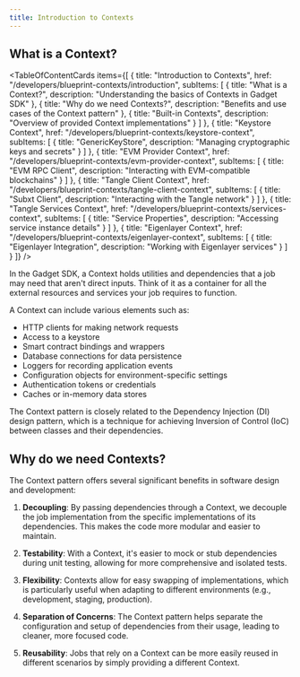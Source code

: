 ```yaml
---
title: Introduction to Contexts
---
```


## What is a Context?


<TableOfContentCards 
  items={[
    {
      title: "Introduction to Contexts",
      href: "/developers/blueprint-contexts/introduction",
      subItems: [
        {
          title: "What is a Context?",
          description: "Understanding the basics of Contexts in Gadget SDK"
        },
        {
          title: "Why do we need Contexts?", 
          description: "Benefits and use cases of the Context pattern"
        },
        {
          title: "Built-in Contexts",
          description: "Overview of provided Context implementations"
        }
      ]
    },
    {
      title: "Keystore Context",
      href: "/developers/blueprint-contexts/keystore-context",
      subItems: [
        {
          title: "GenericKeyStore",
          description: "Managing cryptographic keys and secrets"
        }
      ]
    },
    {
      title: "EVM Provider Context",
      href: "/developers/blueprint-contexts/evm-provider-context",
      subItems: [
        {
          title: "EVM RPC Client",
          description: "Interacting with EVM-compatible blockchains"
        }
      ]
    },
    {
      title: "Tangle Client Context", 
      href: "/developers/blueprint-contexts/tangle-client-context",
      subItems: [
        {
          title: "Subxt Client",
          description: "Interacting with the Tangle network"
        }
      ]
    },
    {
      title: "Tangle Services Context",
      href: "/developers/blueprint-contexts/services-context", 
      subItems: [
        {
          title: "Service Properties",
          description: "Accessing service instance details"
        }
      ]
    },
    {
      title: "Eigenlayer Context",
      href: "/developers/blueprint-contexts/eigenlayer-context",
      subItems: [
        {
          title: "Eigenlayer Integration",
          description: "Working with Eigenlayer services"
        }
      ]
    }
  ]}
/>

In the Gadget SDK, a Context holds utilities and dependencies that a job may need that aren't direct inputs. Think of it as a container for all the external resources and services your job requires to function.

A Context can include various elements such as:

- HTTP clients for making network requests
- Access to a keystore
- Smart contract bindings and wrappers
- Database connections for data persistence
- Loggers for recording application events
- Configuration objects for environment-specific settings
- Authentication tokens or credentials
- Caches or in-memory data stores

The Context pattern is closely related to the Dependency Injection (DI) design pattern, which is a technique for achieving Inversion of Control (IoC) between classes and their dependencies.

## Why do we need Contexts?

The Context pattern offers several significant benefits in software design and development:

1. **Decoupling**: By passing dependencies through a Context, we decouple the job implementation from the specific implementations of its dependencies. This makes the code more modular and easier to maintain.

2. **Testability**: With a Context, it's easier to mock or stub dependencies during unit testing, allowing for more comprehensive and isolated tests.

3. **Flexibility**: Contexts allow for easy swapping of implementations, which is particularly useful when adapting to different environments (e.g., development, staging, production).

4. **Separation of Concerns**: The Context pattern helps separate the configuration and setup of dependencies from their usage, leading to cleaner, more focused code.

5. **Reusability**: Jobs that rely on a Context can be more easily reused in different scenarios by simply providing a different Context.
